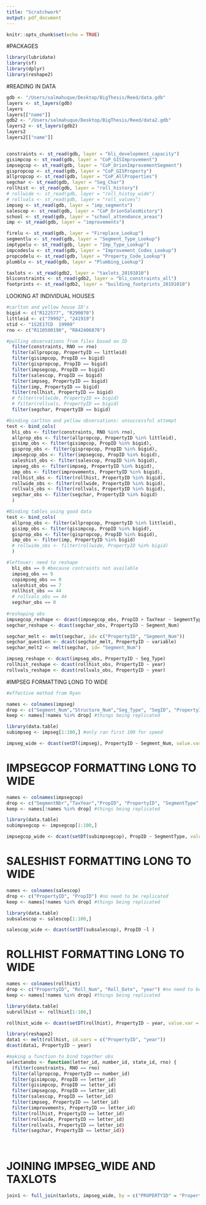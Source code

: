 ```yaml
---
title: "Scratchwork"
output: pdf_document
---
```


```r
knitr::opts_chunk$set(echo = TRUE)
```


#PACKAGES
```r
library(lubridate)
library(sf)
library(dplyr)
library(reshape2)
```

#READING IN DATA
```r

gdb <- "/Users/salmahuque/Desktop/BigThesis/Reed/data.gdb"
layers <- st_layers(gdb)
layers
layers[["name"]]
gdb2 <- "/Users/salmahuque/Desktop/BigThesis/Reed/data2.gdb"
layers2 <- st_layers(gdb2)
layers2
layers2[["name"]]


constraints <- st_read(gdb, layer = "bli_development_capacity")
gisimpcop <- st_read(gdb, layer = "CoP_GISImprovement")
impsegcop <- st_read(gdb, layer = "CoP_OrionImprovementSegment")
gispropcop <- st_read(gdb, layer = "CoP_GISProperty")
allpropcop <- st_read(gdb, layer = "CoP_AllProperties")
segchar <- st_read(gdb, layer = "Seg_Char")
rollhist <- st_read(gdb, layer = "roll_history")
# rollwide <- st_read(gdb, layer = "roll_histoy_wide")
# rollvals <- st_read(gdb, layer = "roll_values")
impseg <- st_read(gdb, layer = "imp_segments")
salescop <- st_read(gdb, layer = "CoP_OrionSalesHistory")
school <- st_read(gdb, layer = "school_attendance_areas")
imp <- st_read(gdb, layer = "improvements")

firelu <- st_read(gdb, layer = "Fireplace_Lookup")
segmentlu <- st_read(gdb, layer = "Segment_Type_Lookup")
imptypelu <- st_read(gdb, layer = "Imp_Type_Lookup")
impcodeslu <- st_read(gdb, layer = "Improvement_Codes_Lookup") 
propcodelu <- st_read(gdb, layer = "Property_Code_Lookup") 
plumblu <- st_read(gdb, layer = "Plumbing_Lookup")

taxlots <- st_read(gdb2, layer = "taxlots_20191010") 
bliconstraints <- st_read(gdb2, layer = "bli_constraints_all")
footprints <- st_read(gdb2, layer = "building_footprints_20191010")
```

LOOKING AT INDIVIDUAL HOUSES
```r
#carlton and yellow house ID's
bigid <- c("R122577", "R290070")
littleid <- c("79992", "241919")
stid <- "1S2E17CD  19900"
rno <- c("R110500190", "R842406870")

#pulling observations from files based on ID
  filter(constraints, RNO == rno)
  filter(allpropcop, PropertyID == littleid)
  filter(gisimpcop, PropID == bigid)
  filter(gispropcop, PropID == bigid)
  filter(impsegcop, PropID == bigid)
  filter(salescop, PropID == bigid)
  filter(impseg, PropertyID == bigid)
  filter(imp, PropertyID == bigid)
  filter(rollhist, PropertyID == bigid)
  # filter(rollwide, PropertyID == bigid)
  # filter(rollvals, PropertyID == bigid)
  filter(segchar, PropertyID == bigid)

#binding carlton and yellow observations: unsuccessful attempt
test <- bind_cols(
  bli_obs <- filter(constraints, RNO %in% rno),
  allprop_obs <- filter(allpropcop, PropertyID %in% littleid),
  gisimp_obs <- filter(gisimpcop, PropID %in% bigid),
  gisprop_obs <- filter(gispropcop, PropID %in% bigid),
  impsegcop_obs <- filter(impsegcop, PropID %in% bigid),
  saleshist_obs <- filter(salescop, PropID %in% bigid),
  impseg_obs <- filter(impseg, PropertyID %in% bigid),
  imp_obs <- filter(improvements, PropertyID %in% bigid),
  rollhist_obs <- filter(rollhist, PropertyID %in% bigid),
  rollwide_obs <- filter(rollwide, PropertyID %in% bigid),
  rollvals_obs <- filter(rollvals, PropertyID %in% bigid),
  segchar_obs <- filter(segchar, PropertyID %in% bigid)
  )

#Binding tables using good data
test <- bind_cols(
  allprop_obs <- filter(allpropcop, PropertyID %in% littleid),
  gisimp_obs <- filter(gisimpcop, PropID %in% bigid),
  gisprop_obs <- filter(gispropcop, PropID %in% bigid),
  imp_obs <- filter(imp, PropertyID %in% bigid)
  # rollwide_obs <- filter(rollwide, PropertyID %in% bigid)
  )

#leftover: need to reshape
  bli_obs == 0 #because contraints not available
  impseg_obs == 9
  copimpseg_obs == 9
  saleshist_obs == 7
  rollhist_obs == 44
  # rollvals_obs == 44
  segchar_obs == 0
  
#reshaping obs
impsegcop_reshape <- dcast(impsegcop_obs, PropID + TaxYear ~ SegmentType, value.var = "SegmentSqFt") 
segchar_reshape <- dcast(segchar_obs, PropertyID ~ Segment_Num)

segchar_melt <- melt(segchar, id= c("PropertyID", "Segment_Num"))
segchar_question <- dcast(segchar_melt, PropertyID ~ variable)
segchar_melt2 <- melt(segchar, id= "Segment_Num")

impseg_reshape <- dcast(impseg_obs, PropertyID ~ Seg_Type) 
rollhist_reshape <- dcast(rollhist_obs, PropertyID ~ year)
rollvals_reshape <- dcast(rollvals_obs, PropertyID ~ year)

```


#IMPSEG FORMATTING LONG TO WIDE

```r
#effective method from Ryan

names <- colnames(impseg)
drop <- c("Segment_Num","Structure_Num","Seg_Type", "SegID", "PropertyID") #no need to be replicated
keep <- names[!names %in% drop] #things being replicated

library(data.table)
subimpseg <- impseg[1:100,] #only ran first 100 for speed

impseg_wide <- dcast(setDT(impseg), PropertyID ~ Segment_Num, value.var=c(keep))

```

# IMPSEGCOP FORMATTING LONG TO WIDE

```r
names <- colnames(impsegcop)
drop <- c("SegmentNbr","TaxYear","PropID", "PropertyID", "SegmentType", "ImprovementNbr") #no need to be replicated
keep <- names[!names %in% drop] #things being replicated

library(data.table)
subimpsegcop <- impsegcop[1:100,]

impsegcop_wide <- dcast(setDT(subimpsegcop), PropID ~ SegmentType, value.var = "SegmentSqFt") 
```


# SALESHIST FORMATTING LONG TO WIDE

```r
names <- colnames(salescop)
drop <- c("PropertyID", "PropID") #no need to be replicated
keep <- names[!names %in% drop] #things being replicated

library(data.table)
subsalescop <- salescop[1:100,]

salescop_wide <- dcast(setDT(subsalescop), PropID ~l ) 
```

# ROLLHIST FORMATTING LONG TO WIDE

```r
names <- colnames(rollhist)
drop <- c("PropertyID", "Roll_Num", "Roll_Date", "year") #no need to be replicated
keep <- names[!names %in% drop] #things being replicated

library(data.table)
subrollhist <- rollhist[1:100,]

rollhist_wide <- dcast(setDT(rollhist), PropertyID ~ year, value.var = c(keep)) 

library(reshape2)
data1 <- melt(rollhist, id.vars = c("PropertyID", "year"))
dcast(data1, PropertyID ~ year)
```

```r

#making a function to bind together obs
selectanobs <- function(letter_id, number_id, state_id, rno) {
  (filter(constraints, RNO == rno)
  filter(allpropcop, PropertyID == number_id)
  filter(gisimpcop, PropID == letter_id)
  filter(gisimpcop, PropID == letter_id)
  filter(impsegcop, PropID == letter_id)
  filter(salescop, PropID == letter_id)
  filter(impseg, PropertyID == letter_id)
  filter(improvements, PropertyID == letter_id)
  filter(rollhist, PropertyID == letter_id)
  filter(rollwide, PropertyID == letter_id)
  filter(rollvals, PropertyID == letter_id)
  filter(segchar, PropertyID == letter_id)}

  

```


# JOINING IMPSEG_WIDE AND TAXLOTS

```r

join1 <- full_join(taxlots, impseg_wide, by = c("PROPERTYID" = "PropertyID"))

```

